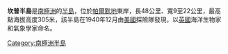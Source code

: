 '''坎普半島'''是[[南極洲|南極洲]]的[[半島|半島]]，位於[[帕爾默地|帕爾默地]]東岸，長48公里、寬9至22公里，最高點海拔高度305米，該半島在1940年12月由[[美國|美國]]探險隊發現，以[[英國|英國]]海洋生物家和氣象學家命名。

{{coord|73|8|S|60|15|W|source:GNIS|display=title}}

{{Antarctica-geo-stub}}
[[Category:南極洲半島|Category:南極洲半島]]